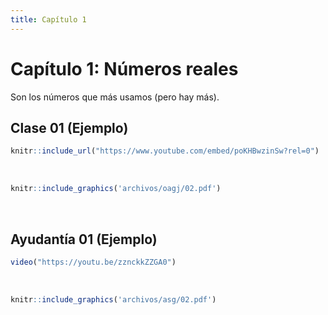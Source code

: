 ```yaml
---
title: Capítulo 1
---
```


# Capítulo 1: Números reales {-}

Son los números que más usamos (pero hay más).


## Clase 01 (Ejemplo)


```r
knitr::include_url("https://www.youtube.com/embed/poKHBwzinSw?rel=0")
```

<br/> <!--Esto se pone para que se genere un espacio en blanco en la salida html-->

```r
knitr::include_graphics('archivos/oagj/02.pdf')
```

<br/>


## Ayudantía 01 (Ejemplo)


```r
video("https://youtu.be/zznckkZZGA0")
```

<br/>

```r
knitr::include_graphics('archivos/asg/02.pdf')
```

<br/>
